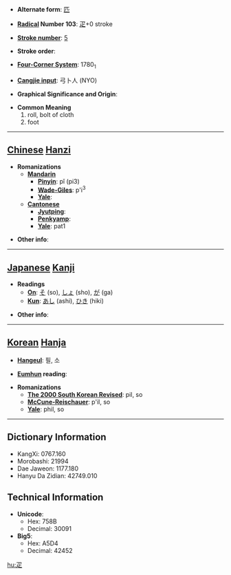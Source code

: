 * '''Alternate form''': [[匹]]

* '''[[Wiktionary:Chinese radical index| Radical]] Number 103''': [[Wiktionary:Chinese radical index 疋|疋]]+0 stroke

* '''[[Wiktionary:Chinese total strokes index|Stroke number]]''': [[Wiktionary:Chinese total strokes index 5|5]]

* '''Stroke order''': 

* '''[[Wiktionary:Chinese four corner index|Four-Corner System]]''': 1780<sub>1</sub>

* '''[[Wiktionary:Chinese Cangjie index|Cangjie input]]''': 弓卜人 (NYO)

* '''Graphical Significance and Origin''': 

* '''Common Meaning'''
*#roll, bolt of cloth
*# foot


----

== [[Chinese]] [[Hanzi]] ==

* '''Romanizations'''
** '''[[Mandarin]]'''
*** '''[[Pinyin]]''': pǐ (pi3)
*** '''[[Wade-Giles]]''': p'i<sup>3</sup>
*** '''[[Yale]]''': 
** '''[[Cantonese]]'''
*** '''[[Jyutping]]''':
*** '''[[Penkyamp]]''': 
*** '''[[Yale]]''': pat1

* '''Other info''': 

----

== [[Japanese]] [[Kanji]] ==

* '''Readings'''
** '''[[On]]''': [[そ]] (so), [[しょ]] (sho), [[が]] (ga)
** '''[[Kun]]''': [[あし]] (ashi), [[ひき]] (hiki)

* '''Other info''':  

----

== [[Korean]] [[Hanja]] ==

* '''[[Hangeul]]''': 필, 소

* '''[[Eumhun]] reading''': 

* '''Romanizations'''
** '''[[The 2000 South Korean Revised Romanization|The 2000 South Korean Revised]]''': pil, so
** '''[[McCune-Reischauer]]''': p'il, so
** '''[[Yale]]''': phil, so

----

== Dictionary Information ==

* KangXi: 0767.160
* Morobashi: 21994
* Dae Jaweon: 1177.180
* Hanyu Da Zidian: 42749.010

== Technical Information ==

* '''Unicode''':
** Hex: 758B
** Decimal: 30091
* '''Big5''':
** Hex: A5D4
** Decimal: 42452

[[hu:疋]]